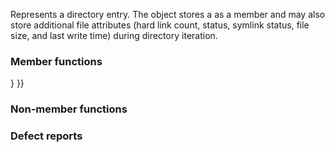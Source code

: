 {{cpp/filesystem/title|directory_entry}}
{{cpp/filesystem/directory_entry/navbar}}
{{dcl begin}}
{{dcl header|filesystem}}
{{dcl|since=c++17|1=
class directory_entry;
}}
{{dcl end}}

Represents a directory entry. The object stores a {{tt|path}} as a member and may also store additional file attributes (hard link count, status, symlink status, file size, and last write time) during directory iteration.

===Member functions===
{{dsc begin}}
{{dsc inc|cpp/filesystem/directory_entry/dsc constructor}}
{{dsc inc|cpp/filesystem/directory_entry/dsc destructor}}

{{dsc h2|Modifiers}}}
{{dsc inc|cpp/filesystem/directory_entry/dsc operator{{=}}}}
{{dsc inc|cpp/filesystem/directory_entry/dsc assign}}
{{dsc inc|cpp/filesystem/directory_entry/dsc replace_filename}}
{{dsc inc|cpp/filesystem/directory_entry/dsc refresh}}

{{dsc h2|Observers}}
{{dsc inc|cpp/filesystem/directory_entry/dsc path}}
{{dsc inc|cpp/filesystem/directory_entry/dsc exists}}
{{dsc inc|cpp/filesystem/directory_entry/dsc is_block_file}}
{{dsc inc|cpp/filesystem/directory_entry/dsc is_character_file}}
{{dsc inc|cpp/filesystem/directory_entry/dsc is_directory}}
{{dsc inc|cpp/filesystem/directory_entry/dsc is_fifo}}
{{dsc inc|cpp/filesystem/directory_entry/dsc is_other}}
{{dsc inc|cpp/filesystem/directory_entry/dsc is_regular_file}}
{{dsc inc|cpp/filesystem/directory_entry/dsc is_socket}}
{{dsc inc|cpp/filesystem/directory_entry/dsc is_symlink}}
{{dsc inc|cpp/filesystem/directory_entry/dsc file_size}}
{{dsc inc|cpp/filesystem/directory_entry/dsc hard_link_count}}
{{dsc inc|cpp/filesystem/directory_entry/dsc last_write_time}}
{{dsc inc|cpp/filesystem/directory_entry/dsc status}}
{{dsc inc|cpp/filesystem/directory_entry/dsc operator_cmp}}
{{dsc end}}

===Non-member functions===
{{dsc begin}}
{{dsc inc|cpp/filesystem/directory_entry/dsc operator_ltlt}}
{{dsc end}}

===Defect reports===
{{dr list begin}}
{{dr list item|wg=lwg|dr=3171|std=C++17|before={{tt|directory_entry}} couldn't be inserted by {{tt|operator&lt;&lt;}} because of LWG2989|after=output enabled again}}
{{dr list end}}

{{langlinks|es|ja|zh}}